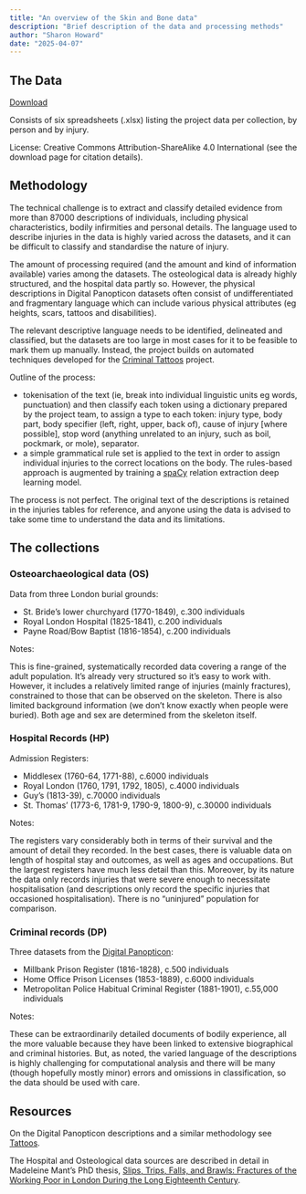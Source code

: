```yaml
---
title: "An overview of the Skin and Bone data"
description: "Brief description of the data and processing methods"
author: "Sharon Howard"
date: "2025-04-07"
---
```



## The Data

[Download](https://www.dhi.ac.uk/data/skin-and-bone)

Consists of six spreadsheets (.xlsx) listing the project data per collection, by person and by injury.

License: Creative Commons Attribution-ShareAlike 4.0 International (see the download page for citation details).


## Methodology

The technical challenge is to extract and classify detailed evidence from more than 87000 descriptions of individuals, including physical characteristics, bodily infirmities and personal details. The language used to describe injuries in the data is highly varied across the datasets, and it can be difficult to classify and standardise the nature of injury. 

The amount of processing required (and the amount and kind of information available) varies among the datasets. The osteological data is already highly structured, and the hospital data partly so. However, the physical descriptions in Digital Panopticon datasets often consist of undifferentiated and fragmentary language which can include various physical attributes (eg heights, scars, tattoos and disabilities). 

The relevant descriptive language needs to be identified, delineated and classified, but the datasets are too large in most cases for it to be feasible to mark them up manually. Instead, the project builds on automated techniques developed for the [Criminal Tattoos](https://www.digitalpanopticon.org/Tattoos,_1793-1925) project. 

Outline of the process:
 
- tokenisation of the text (ie, break into individual linguistic units eg words, punctuation) and then classify each token using a dictionary prepared by the project team, to assign a type to each token: injury type, body part, body specifier (left, right, upper, back of), cause of injury [where possible], stop word (anything unrelated to an injury, such as boil, pockmark, or mole), separator. 
- a simple grammatical rule set is applied to the text in order to assign individual injuries to the correct locations on the body. The rules-based approach is augmented by training a [spaCy](https://spacy.io/) relation extraction deep learning model.

The process is not perfect. The original text of the descriptions is retained in the injuries tables for reference, and anyone using the data is advised to take some time to understand the data and its limitations.


## The collections

### Osteoarchaeological data (OS)

Data from three London burial grounds:

- St. Bride's lower churchyard (1770-1849), c.300 individuals
- Royal London Hospital (1825-1841), c.200 individuals
- Payne Road/Bow Baptist (1816-1854), c.200 individuals


Notes:

This is fine-grained, systematically recorded data covering a range of the adult population. It's already very structured so it's easy to work with. However, it includes a relatively limited range of injuries (mainly fractures), constrained to those that can be observed on the skeleton. There is also limited background information (we don't know exactly when people were buried). Both age and sex are determined from the skeleton itself.



### Hospital Records (HP)

Admission Registers:

- Middlesex (1760-64, 1771-88), c.6000 individuals
- Royal London (1760, 1791, 1792, 1805), c.4000 individuals
- Guy's (1813-39), c.70000 individuals
- St. Thomas' (1773-6, 1781-9, 1790-9, 1800-9), c.30000 individuals

Notes:

The registers vary considerably both in terms of their survival and the amount of detail they recorded. In the best cases, there is valuable data on length of hospital stay and outcomes, as well as ages and occupations. But the largest registers have much less detail than this. Moreover, by its nature the data only records injuries that were severe enough to necessitate hospitalisation (and descriptions only record the specific injuries that occasioned hospitalisation). There is no "uninjured" population for comparison.



### Criminal records (DP)

Three datasets from the [Digital Panopticon](https://www.digitalpanopticon.org/):

- Millbank Prison Register (1816-1828), c.500 individuals
- Home Office Prison Licenses (1853-1889), c.6000 individuals
- Metropolitan Police Habitual Criminal Register (1881-1901), c.55,000 individuals

Notes:

These can be extraordinarily detailed documents of bodily experience, all the more valuable because they have been linked to extensive biographical and criminal histories. But, as noted, the varied language of the descriptions is highly challenging for computational analysis and there will be many (though hopefully mostly minor) errors and omissions in classification, so the data should be used with care.

## Resources

On the Digital Panopticon descriptions and a similar methodology see [Tattoos](https://www.digitalpanopticon.org/Tattoos,_1793-1925).

The Hospital and Osteological data sources are described in detail in Madeleine Mant's PhD thesis, [Slips, Trips, Falls, and Brawls: Fractures of the Working Poor in London During the Long Eighteenth Century](https://macsphere.mcmaster.ca/handle/11375/20026).
